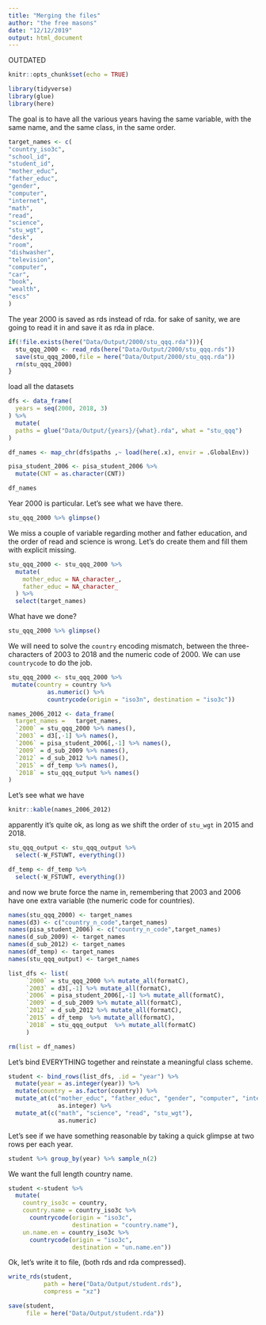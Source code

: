 ```yaml
---
title: "Merging the files"
author: "the free masons"
date: "12/12/2019"
output: html_document
---
```


OUTDATED

```r
knitr::opts_chunk$set(echo = TRUE)
```

```r
library(tidyverse)
library(glue)
library(here)
```

The goal is to have all the various years having the same variable, with the same name, and the same class, in the same order.

```r
target_names <- c(
"country_iso3c",
"school_id",
"student_id",
"mother_educ",
"father_educ",
"gender",
"computer",
"internet",
"math",
"read",
"science",
"stu_wgt",
"desk",
"room",
"dishwasher",
"television",
"computer",
"car",
"book",
"wealth",
"escs"
)
```


The year 2000 is saved as rds instead of rda. for sake of sanity, we are going to read it in and save it as rda in place.

```r

if(!file.exists(here("Data/Output/2000/stu_qqq.rda"))){
  stu_qqq_2000 <- read_rds(here("Data/Output/2000/stu_qqq.rds"))
  save(stu_qqq_2000,file = here("Data/Output/2000/stu_qqq.rda"))
  rm(stu_qqq_2000)
}
```

load all the datasets

```r
dfs <- data_frame(
  years = seq(2000, 2018, 3)
) %>%
  mutate(
  paths = glue("Data/Output/{years}/{what}.rda", what = "stu_qqq")
)

df_names <- map_chr(dfs$paths ,~ load(here(.x), envir = .GlobalEnv))

pisa_student_2006 <- pisa_student_2006 %>%
  mutate(CNT = as.character(CNT))
```

```r
df_names
```

Year 2000 is particular. Let's see what we have there.

```r
stu_qqq_2000 %>% glimpse()
```

We miss a couple of variable regarding mother and father education, and the order of read and science is wrong. Let's do create them and fill them with explicit missing.

```r
stu_qqq_2000 <- stu_qqq_2000 %>%
  mutate(
    mother_educ = NA_character_,
    father_educ = NA_character_
  ) %>%
  select(target_names)
```

What have we done?

```r
stu_qqq_2000 %>% glimpse()
```

We will need to solve the `country` encoding mismatch, between the three-characters of 2003 to 2018 and the numeric code of 2000. We can use `countrycode` to do the job.

```r
stu_qqq_2000 <- stu_qqq_2000 %>%
 mutate(country = country %>%
           as.numeric() %>%
           countrycode(origin = "iso3n", destination = "iso3c"))
```


```r
names_2006_2012 <- data_frame(
  target_names =   target_names,
  `2000` = stu_qqq_2000 %>% names(),
  `2003` = d3[,-1] %>% names(),
  `2006` = pisa_student_2006[,-1] %>% names(),
  `2009` = d_sub_2009 %>% names(),
  `2012` = d_sub_2012 %>% names(),
  `2015` = df_temp %>% names(),
  `2018` = stu_qqq_output %>% names()
)
```

Let's see what we have

```r
knitr::kable(names_2006_2012)
```

apparently it's quite ok, as long as we shift the order of `stu_wgt` in 2015 and 2018.

```r
stu_qqq_output <- stu_qqq_output %>%
  select(-W_FSTUWT, everything())

df_temp <- df_temp %>%
  select(-W_FSTUWT, everything())
```

and now we brute force the name in, remembering that 2003 and 2006 have one extra variable (the numeric code for countries).

```r
names(stu_qqq_2000) <- target_names
names(d3) <- c("country_n_code",target_names)
names(pisa_student_2006) <- c("country_n_code",target_names)
names(d_sub_2009) <- target_names
names(d_sub_2012) <- target_names
names(df_temp) <- target_names
names(stu_qqq_output) <- target_names
```

```r
list_dfs <- list(
     `2000` = stu_qqq_2000 %>% mutate_all(formatC),
     `2003` = d3[,-1] %>% mutate_all(formatC),
     `2006` = pisa_student_2006[,-1] %>% mutate_all(formatC),
     `2009` = d_sub_2009 %>% mutate_all(formatC),
     `2012` = d_sub_2012 %>% mutate_all(formatC),
     `2015` = df_temp  %>% mutate_all(formatC),
     `2018` = stu_qqq_output  %>% mutate_all(formatC)
     )

rm(list = df_names)
```

Let's bind EVERYTHING together and reinstate a meaningful class scheme.

```r
student <- bind_rows(list_dfs, .id = "year") %>%
  mutate(year = as.integer(year)) %>%
  mutate(country = as.factor(country)) %>%
  mutate_at(c("mother_educ", "father_educ", "gender", "computer", "internet"),
              as.integer) %>%
  mutate_at(c("math", "science", "read", "stu_wgt"),
              as.numeric)
```

Let's see if we have something reasonable by taking a quick glimpse at two rows per each year.

```r
student %>% group_by(year) %>% sample_n(2)
```

We want the full length country name.

```r
student <-student %>%
  mutate(
    country_iso3c = country,
    country.name = country_iso3c %>%
      countrycode(origin = "iso3c",
                  destination = "country.name"),
    un.name.en = country_iso3c %>%
      countrycode(origin = "iso3c",
                  destination = "un.name.en"))
```


Ok, let's write it to file, (both rds and rda compressed).

```r
write_rds(student,
          path = here("Data/Output/student.rds"),
          compress = "xz")

save(student,
     file = here("Data/Output/student.rda"))
```


